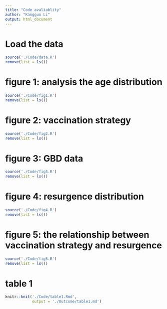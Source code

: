 ```yaml
---
title: "Code avaliablity"
author: "Kangguo Li"
output: html_document
---
```


# Load the data

```r
source('./Code/data.R')
remove(list = ls())
```

# figure 1: analysis the age distribution

```r
source('./Code/fig1.R')
remove(list = ls())
```

# figure 2: vaccination strategy

```r
source('./Code/fig2.R')
remove(list = ls())
```

# figure 3: GBD data

```r
source('./Code/fig3.R')
remove(list = ls())
```

# figure 4: resurgence distribution

```r
source('./Code/fig4.R')
remove(list = ls())
```

# figure 5: the relationship between vaccination strategy and resurgence

```r
source('./Code/fig5.R')
remove(list = ls())
```

# table 1
```r
knitr::knit('./Code/table1.Rmd',
            output = './Outcome/table1.md')
```
